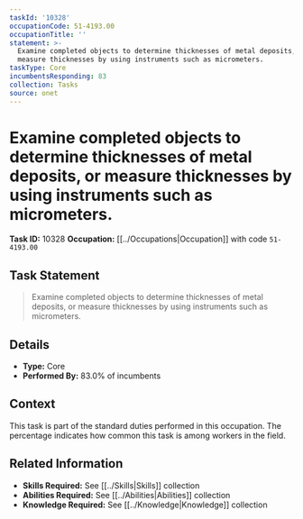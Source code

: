 ```yaml
---
taskId: '10328'
occupationCode: 51-4193.00
occupationTitle: ''
statement: >-
  Examine completed objects to determine thicknesses of metal deposits, or
  measure thicknesses by using instruments such as micrometers.
taskType: Core
incumbentsResponding: 83
collection: Tasks
source: onet
---
```

# Examine completed objects to determine thicknesses of metal deposits, or measure thicknesses by using instruments such as micrometers.

**Task ID:** 10328
**Occupation:** [[../Occupations|Occupation]] with code `51-4193.00`

## Task Statement

> Examine completed objects to determine thicknesses of metal deposits, or measure thicknesses by using instruments such as micrometers.

## Details

- **Type:** Core
- **Performed By:** 83.0% of incumbents

## Context

This task is part of the standard duties performed in this occupation. The percentage indicates how common this task is among workers in the field.

## Related Information

- **Skills Required:** See [[../Skills|Skills]] collection
- **Abilities Required:** See [[../Abilities|Abilities]] collection
- **Knowledge Required:** See [[../Knowledge|Knowledge]] collection

